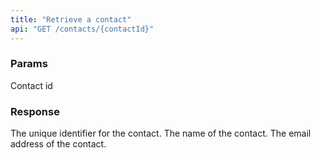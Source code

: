 ```yaml
---
title: "Retrieve a contact"
api: "GET /contacts/{contactId}"
---
```


### Params

<ParamField path="contactId" type="string" required>
  Contact id
</ParamField>

### Response

<ResponseField name="id" type="string">
  The unique identifier for the contact.
</ResponseField>

<ResponseField name="name" type="string">
  The name of the contact.
</ResponseField>

<ResponseField name="email" type="string">
  The email address of the contact.
</ResponseField>
